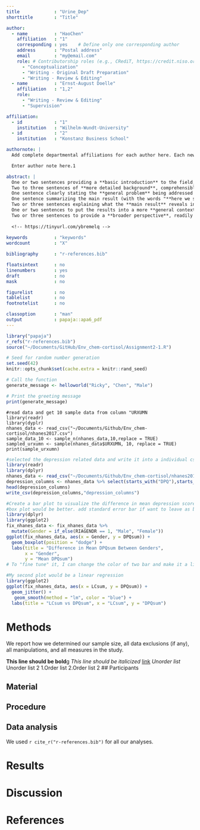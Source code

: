 ```yaml
---
title             : "Urine_Dep"
shorttitle        : "Title"

author: 
  - name          : "HaoChen"
    affiliation   : "1"
    corresponding : yes    # Define only one corresponding author
    address       : "Postal address"
    email         : "my@email.com"
    role: # Contributorship roles (e.g., CRediT, https://credit.niso.org/)
      - "Conceptualization"
      - "Writing - Original Draft Preparation"
      - "Writing - Review & Editing"
  - name          : "Ernst-August Doelle"
    affiliation   : "1,2"
    role:
      - "Writing - Review & Editing"
      - "Supervision"

affiliation:
  - id            : "1"
    institution   : "Wilhelm-Wundt-University"
  - id            : "2"
    institution   : "Konstanz Business School"

authornote: |
  Add complete departmental affiliations for each author here. Each new line herein must be indented, like this line.

  Enter author note here.1

abstract: |
  One or two sentences providing a **basic introduction** to the field,  comprehensible to a scientist in any discipline.
  Two to three sentences of **more detailed background**, comprehensible  to scientists in related disciplines.
  One sentence clearly stating the **general problem** being addressed by  this particular study.
  One sentence summarizing the main result (with the words "**here we show**" or their equivalent).
  Two or three sentences explaining what the **main result** reveals in direct comparison to what was thought to be the case previously, or how the  main result adds to previous knowledge.
  One or two sentences to put the results into a more **general context**.
  Two or three sentences to provide a **broader perspective**, readily comprehensible to a scientist in any discipline.
  
  <!-- https://tinyurl.com/ybremelq -->
  
keywords          : "keywords"
wordcount         : "X"

bibliography      : "r-references.bib"

floatsintext      : no
linenumbers       : yes
draft             : no
mask              : no

figurelist        : no
tablelist         : no
footnotelist      : no

classoption       : "man"
output            : papaja::apa6_pdf
---
```


```r
library("papaja")
r_refs("r-references.bib")
source("~/Documents/GitHub/Env_chem-cortisol/Assignment2-1.R")
```

```r
# Seed for random number generation
set.seed(42)
knitr::opts_chunk$set(cache.extra = knitr::rand_seed)

```
```r

# Call the function
generate_message <- helloworld("Ricky", "Chen", "Male")

# Print the greeting message
print(generate_message)
```


```r-sameple_urxumn

#read data and get 10 sample data from column "URXUMN
library(readr)
library(dyplr)
nhanes_data <- read_csv("~/Documents/Github/Env_chem-cortisol/nhanes2017.csv")
sample_data_10 <- sample_n(nhanes_data,10,replace = TRUE)
sampled_urxumn <- sample(nhanes_data$URXUMN, 10, replace = TRUE)
print(sample_urxumn)
```
```r
#selected the depression related data and write it into a individual csv file
library(readr)
library(dplyr)
nhanes_data <- read_csv("~/Documents/Github/Env_chem-cortisol/nhanes2017.csv")
depression_columns <- nhanes_data %>% select(starts_with("DPQ"),starts_with("SEQN"))
head(depression_columns)
write_csv(depression_columns,"depression_columns")

```

```r
#Create a bar plot to visualize the difference in mean depression scores (DPQsum) between genders
#box plot would be better. add standard error bar if want to leave as bar plot.
library(dplyr)
library(ggplot2)
fix_nhanes_data <- fix_nhanes_data %>%
  mutate(Gender = if_else(RIAGENDR == 1, "Male", "Female"))
ggplot(fix_nhanes_data, aes(x = Gender, y = DPQsum)) +
  geom_boxplot(position = "dodge") +
  labs(title = "Difference in Mean DPQsum Between Genders",
       x = "Gender",
       y = "Mean DPQsum")
# To "fine tune" it, I can change the color of two bar and make it a little thinner. 1
```

```r
#My second plot would be a linear regression 
library(ggplot2)
ggplot(fix_nhanes_data, aes(x = LCsum, y = DPQsum)) +
  geom_jitter() +
   geom_smooth(method = "lm", color = "blue") +
  labs(title = "LCsum vs DPQsum", x = "LCsum", y = "DPQsum")

```
# Methods
We report how we determined our sample size, all data exclusions (if any), all manipulations, and all measures in the study. <!-- 21-word solution (Simmons, Nelson & Simonsohn, 2012; retrieved from http://ssrn.com/abstract=2160588) -->

<!-- This paragraph is for practice -->
**This line should be bold**g
*This line should be italicized*
[link](www.4399.com)
*Unorder list
*Unorder list 2
1.Order list
2.Order list 2
## Participants

## Material

## Procedure

## Data analysis
We used `r cite_r("r-references.bib")` for all our analyses.


# Results

# Discussion


\newpage

# References

::: {#refs custom-style="Bibliography"}
:::
